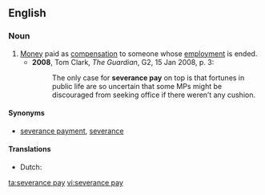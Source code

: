 ==English==
{{wikipedia|Severance package}}

===Noun===
{{en-noun|-|sg=[[severance]] [[pay]]}}

# [[money|Money]] paid as [[compensation]] to someone whose [[employment]] is ended.
#* '''2008''', Tom Clark, ''The Guardian'', G2, 15 Jan 2008, p. 3:
#*: The only case for '''severance pay''' on top is that fortunes in public life are so uncertain that some MPs might be discouraged from seeking office if there weren’t any cushion.

====Synonyms====
* [[severance payment]], [[severance]]

====Translations====
{{trans-top|money paid to employee as compensation}}
* Dutch: {{t|nl|ontslagvergoeding|f}}
{{trans-mid}}
{{trans-bottom}}

[[ta:severance pay]]
[[vi:severance pay]]